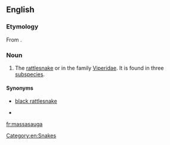 ==English==
{{wikipedia}}

===Etymology===
From {{etyl|oj|en}} {{term|massasauga||great river mouth|lang=oj|sc=Latn}}.

===Noun===
{{en-noun}}

# The [[rattlesnake]] {{taxlink|Crotalus catenatus|species}} or {{taxlink|Sistrurus catenatus|species}} in the family [[Viperidae]]. It is found in three [[subspecies]].

====Synonyms====
* {{sense|dated}} [[black rattlesnake]]
* {{sense|taxonomic genus}} {{taxlink|Caudisona|genus}}

[[Category:en:Snakes]]

[[fr:massasauga]]